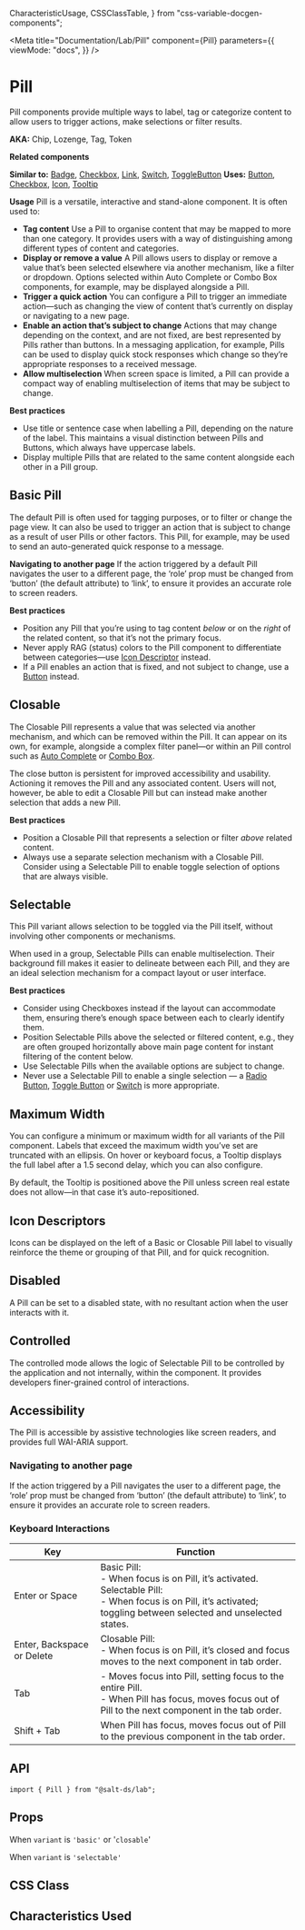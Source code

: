   CharacteristicUsage,
  CSSClassTable,
} from "css-variable-docgen-components";

<Meta
  title="Documentation/Lab/Pill"
  component={Pill}
  parameters={{
    viewMode: "docs",
  }}
/>

# Pill

Pill components provide multiple ways to label, tag or categorize content to
allow users to trigger actions, make selections or filter results.

**AKA:** Chip, Lozenge, Tag, Token

**Related components**

**Similar to:** [Badge](/docs/documentation-core-badge--docs),
[Checkbox](/docs/documentation-core-checkbox--docs),
[Link](/docs/documentation-core-link--docs),
[Switch](/docs/documentation-core-switch--docs),
[ToggleButton](/docs/documentation-core-toggle-button--docs)
**Uses:** [Button](/docs/documentation-core-button--docs),
[Checkbox](/docs/documentation-core-checkbox--docs),
[Icon](/docs/documentation-core-icon--docs),
[Tooltip](/docs/documentation-core-tooltip--docs)

**Usage**
Pill is a versatile, interactive and stand-alone component. It is often used to:

- **Tag content**
  Use a Pill to organise content that may be mapped to more than one category. It
  provides users with a way of distinguishing among different types of content and
  categories.
- **Display or remove a value**
  A Pill allows users to display or remove a value that’s been selected elsewhere
  via another mechanism, like a filter or dropdown. Options selected within Auto
  Complete or Combo Box components, for example, may be displayed alongside a Pill.
- **Trigger a quick action**
  You can configure a Pill to trigger an immediate action—such as changing the view
  of content that’s currently on display or navigating to a new page.
- **Enable an action that’s subject to change**
  Actions that may change depending on the context, and are not fixed, are best
  represented by Pills rather than buttons. In a messaging application, for example,
  Pills can be used to display quick stock responses which change so they’re appropriate
  responses to a received message.
- **Allow multiselection**
  When screen space is limited, a Pill can provide a compact way of enabling multiselection
  of items that may be subject to change.

**Best practices**

- Use title or sentence case when labelling a Pill, depending on the nature of
  the label. This maintains a visual distinction between Pills and Buttons,
  which always have uppercase labels.
- Display multiple Pills that are related to the same content alongside each
  other in a Pill group.

## Basic Pill

The default Pill is often used for tagging purposes, or to filter or change the
page view. It can also be used to trigger an action that is subject to change as
a result of user Pills or other factors. This Pill, for example, may be used to
send an auto-generated quick response to a message.

**Navigating to another page**
If the action triggered by a default Pill navigates the user to a different
page, the ‘role’ prop must be changed from ‘button’ (the default attribute) to
‘link’, to ensure it provides an accurate role to screen readers.

**Best practices**

- Position any Pill that you’re using to tag content _below_ or on the _right_
  of the related content, so that it’s not the primary focus.
- Never apply RAG (status) colors to the Pill component to differentiate between
  categories—use [Icon Descriptor](/docs/documentation-icons-icon--docs) instead.
- If a Pill enables an action that is fixed, and not subject to change, use a
  [Button](/docs/documentation-core-button--docs) instead.

<Canvas>
  <Story id="lab-pill--feature-pill" />
</Canvas>

## Closable

The Closable Pill represents a value that was selected via another mechanism,
and which can be removed within the Pill. It can appear on its own, for example,
alongside a complex filter panel—or within an Pill control such as
[Auto Complete](/components/autocomplete) or [Combo Box](/components/combobox).

The close button is persistent for improved accessibility and usability.
Actioning it removes the Pill and any associated content. Users will not,
however, be able to edit a Closable Pill but can instead make another selection
that adds a new Pill.

**Best practices**

- Position a Closable Pill that represents a selection or filter _above_ related
  content.
- Always use a separate selection mechanism with a Closable Pill. Consider using
  a Selectable Pill to enable toggle selection of options that are always
  visible.

<Canvas>
  <Story id="lab-pill--feature-pill" />
</Canvas>

## Selectable

This Pill variant allows selection to be toggled via the Pill itself, without
involving other components or mechanisms.

When used in a group, Selectable Pills can enable multiselection. Their
background fill makes it easier to delineate between each Pill, and they are an
ideal selection mechanism for a compact layout or user interface.

**Best practices**

- Consider using Checkboxes instead if the layout can accommodate them, ensuring
  there’s enough space between each to clearly identify them.
- Position Selectable Pills above the selected or filtered content, e.g., they
  are often grouped horizontally above main page content for instant filtering
  of the content below.
- Use Selectable Pills when the available options are subject to change.
- Never use a Selectable Pill to enable a single selection — a
  [Radio Button](/components/radiobutton),
  [Toggle Button](/components/togglebutton) or [Switch](/components/switch) is
  more appropriate.

<Canvas>
  <Story id="lab-pill--selectable" />
</Canvas>

## Maximum Width

You can configure a minimum or maximum width for all variants of the Pill
component. Labels that exceed the maximum width you’ve set are truncated with an
ellipsis. On hover or keyboard focus, a Tooltip displays the full label after a
1.5 second delay, which you can also configure.

By default, the Tooltip is positioned above the Pill unless screen real estate
does not allow—in that case it’s auto-repositioned.

<Canvas>
  <Story id="lab-pill--max-width" />
</Canvas>

## Icon Descriptors

Icons can be displayed on the left of a Basic or Closable Pill label to visually
reinforce the theme or grouping of that Pill, and for quick recognition.

<Canvas>
  <Story id="lab-pill--icon" />
</Canvas>

## Disabled

A Pill can be set to a disabled state, with no resultant action when the user
interacts with it.

<Canvas>
  <Story id="lab-pill--disabled" />
</Canvas>

## Controlled

The controlled mode allows the logic of Selectable Pill to be controlled by the
application and not internally, within the component. It provides developers
finer-grained control of interactions.

<Canvas>
  <Story id="lab-pill--controlled" />
</Canvas>

## Accessibility

The Pill is accessible by assistive technologies like screen readers, and
provides full WAI-ARIA support.

### Navigating to another page

If the action triggered by a Pill navigates the user to a different page, the
‘role’ prop must be changed from ‘button’ (the default attribute) to ‘link’, to
ensure it provides an accurate role to screen readers.

### Keyboard Interactions

| Key                        | Function                                                                                                                                                                         |
| -------------------------- | -------------------------------------------------------------------------------------------------------------------------------------------------------------------------------- |
| Enter or Space             | Basic Pill:<br /> - When focus is on Pill, it’s activated. <br/> Selectable Pill:<br/> - When focus is on Pill, it’s activated; toggling between selected and unselected states. |
| Enter, Backspace or Delete | Closable Pill:<br /> - When focus is on Pill, it’s closed and focus moves to the next component in tab order.                                                                    |
| Tab                        | - Moves focus into Pill, setting focus to the entire Pill.<br/> - When Pill has focus, moves focus out of Pill to the next component in the tab order.                           |
| Shift + Tab                | When Pill has focus, moves focus out of Pill to the previous component in the tab order.                                                                                         |

## API

```
import { Pill } from "@salt-ds/lab";
```

## Props

When `variant` is `'basic'` or '`closable`'

<ArgsTable of={Pill} />

When `variant` is `'selectable'`

<ArgsTable of={SelectablePill} />

## CSS Class

<CSSClassTable of={Pill} />

## Characteristics Used

<CharacteristicUsage of={Pill} />
